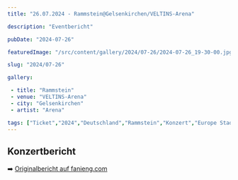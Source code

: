 ```yaml
---
title: "26.07.2024 - Rammstein@Gelsenkirchen/VELTINS-Arena"

description: "Eventbericht"

pubDate: "2024-07-26"

featuredImage: "/src/content/gallery/2024/07-26/2024-07-26_19-30-00.jpg"

slug: "2024/07-26"

gallery:

 - title: "Rammstein"
 - venue: "VELTINS-Arena"
 - city: "Gelsenkirchen"
 - artist: "Arena"

tags: ["Ticket","2024","Deutschland","Rammstein","Konzert","Europe Stadium Tour 2024","Gelsenkirchen","Arena AufSchalke"]
---
```

## Konzertbericht

➡️ [Originalbericht auf fanieng.com](https://fanieng.com/2024/07/26/26-07-2024-rammstein-gelsenkirchen-veltins-arena)
